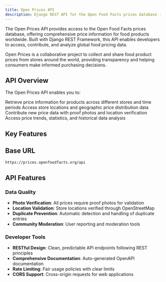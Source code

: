 ```yaml
---
title: Open Prices API
description: Django REST API for the Open Food Facts prices database - a comprehensive collection of food product prices from around the world.
---
```



The Open Prices API provides access to the Open Food Facts prices database, offering comprehensive price information for food products worldwide. Built with Django REST Framework, this API enables developers to access, contribute, and analyze global food pricing data.

<Callout type="info">
  Open Prices is a collaborative project to collect and share food product
  prices from stores around the world, providing transparency and helping
  consumers make informed purchasing decisions.
</Callout>

## API Overview

The Open Prices API enables you to:

<Steps>
  <Step title="Price Data Access">
    Retrieve price information for products across different stores and time
    periods
  </Step>
  <Step title="Location Integration">
    Access store locations and geographic price distribution data
  </Step>
  <Step title="Price Submission">
    Contribute new price data with proof photos and location verification
  </Step>
  <Step title="Analytics">
    Access price trends, statistics, and historical data analysis
  </Step>
</Steps>

## Key Features

<Cards>
  <Card
    title="Price Management"
    description="Create, update, and retrieve price information with proof photos and validation"
    href="/docs/Open-prices/prices/prices_create"
  />
  <Card
    title="Location Data"
    description="Access store locations verified through OpenStreetMap integration"
    href="/docs/Open-prices/locations/locations_create"
  />
  <Card
    title="Product Integration"
    description="Link prices to Open Food Facts products using barcodes and identifiers"
    href="/docs/Open-prices/products/products_code_retrieve"
  />
  <Card
    title="Product Catalog"
    description="Browse and search products with associated price data"
    href="/docs/Open-pricess/products/products_list"
  />
  <Card
    title="Receipt Processing"
    description="Upload and process receipts to extract price information"
    href="/docs/Open-pricess/proofs/proof_destroy"
  />
  <Card
    title="User Management"
    description="Handle user accounts and authentication for contributors"
    href="/docs/Open-pricess/users/users_list"
  />
  <Card
    title="Statistics"
    description="Access aggregated statistics and analytics about price data"
    href="/docs/Open-prices/stats/stats_retrieve"
  />
</Cards>

## Base URL

```sh
https://prices.openfoodfacts.org/api
```

## API Features

### Data Quality

- **Photo Verification**: All prices require proof photos for validation
- **Location Validation**: Store locations verified through OpenStreetMap
- **Duplicate Prevention**: Automatic detection and handling of duplicate entries
- **Community Moderation**: User reporting and moderation tools

### Developer Tools

- **RESTful Design**: Clean, predictable API endpoints following REST principles
- **Comprehensive Documentation**: Auto-generated OpenAPI documentation
- **Rate Limiting**: Fair usage policies with clear limits
- **CORS Support**: Cross-origin requests for web applications
